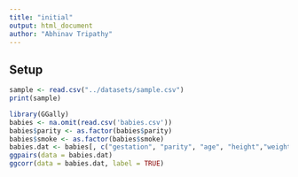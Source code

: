 ```yaml
---
title: "initial"
output: html_document
author: "Abhinav Tripathy"
---
```



## Setup
```r
sample <- read.csv("../datasets/sample.csv")
print(sample)
```


```r
library(GGally)
babies <- na.omit(read.csv('babies.csv'))
babies$parity <- as.factor(babies$parity)
babies$smoke <- as.factor(babies$smoke)
babies.dat <- babies[, c("gestation", "parity", "age", "height","weight", "smoke", "bwt")]
ggpairs(data = babies.dat)
ggcorr(data = babies.dat, label = TRUE)
```
